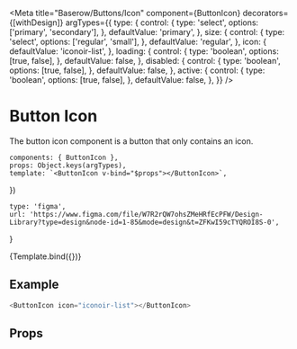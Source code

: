 

<Meta
    title="Baserow/Buttons/Icon"
    component={ButtonIcon}
    decorators={[withDesign]}
    argTypes={{
        type: {
            control: {
                type: 'select',
                options: ['primary', 'secondary'],
            },
            defaultValue: 'primary',
        },
        size: {
            control: {
                type: 'select',
                options: ['regular', 'small'],
            },
            defaultValue: 'regular',
        },
        icon: {
            defaultValue: 'iconoir-list',
        },
        loading: {
            control: {
                type: 'boolean',
                options: [true, false],
            },
            defaultValue: false,
        },
        disabled: {
            control: {
                type: 'boolean',
                options: [true, false],
            },
            defaultValue: false,
        },
        active: {
            control: {
                type: 'boolean',
                options: [true, false],
            },
            defaultValue: false,
        },
    }}
/>

# Button Icon

The button icon component is a button that only contains an icon.

    components: { ButtonIcon },
    props: Object.keys(argTypes),
    template: `<ButtonIcon v-bind="$props"></ButtonIcon>`,
})

    type: 'figma',
    url: 'https://www.figma.com/file/W7R2rQW7ohsZMeHRfEcPFW/Design-Library?type=design&node-id=1-85&mode=design&t=ZFKwI59cTYQROI8S-0',
}

<Canvas>
    <Story
        name="Default"
        parameters={{
            design: config(designConfig),
        }}
    >
        {Template.bind({})}
    </Story>
</Canvas>

## Example

```javascript
<ButtonIcon icon="iconoir-list"></ButtonIcon>
```

## Props

<Props of={ButtonIcon} />
